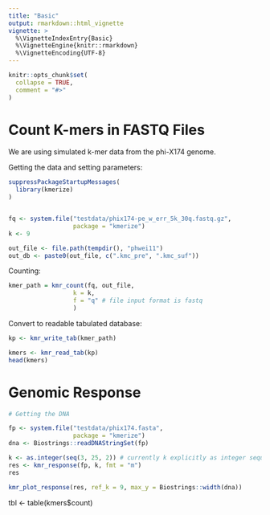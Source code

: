 ```yaml
---
title: "Basic"
output: rmarkdown::html_vignette
vignette: >
  %\VignetteIndexEntry{Basic}
  %\VignetteEngine{knitr::rmarkdown}
  %\VignetteEncoding{UTF-8}
---
```


```r
knitr::opts_chunk$set(
  collapse = TRUE,
  comment = "#>"
)
```


# Count K-mers in FASTQ Files

We are using simulated k-mer data from the phi-X174 genome.


Getting the data and setting parameters:

```r
suppressPackageStartupMessages(
  library(kmerize)
)


fq <- system.file("testdata/phix174-pe_w_err_5k_30q.fastq.gz", 
                  package = "kmerize")
k <- 9

out_file <- file.path(tempdir(), "phwei11")
out_db <- paste0(out_file, c(".kmc_pre", ".kmc_suf"))

```


Counting:

```r
kmer_path = kmr_count(fq, out_file, 
                  k = k, 
                  f = "q" # file input format is fastq
                  )

```

Convert to readable tabulated database:

```r
kp <- kmr_write_tab(kmer_path)
```
```r
kmers <- kmr_read_tab(kp)
head(kmers)
```

# Genomic Response

```r
# Getting the DNA

fp <- system.file("testdata/phix174.fasta", 
                  package = "kmerize")
dna <- Biostrings::readDNAStringSet(fp)

k <- as.integer(seq(3, 25, 2)) # currently k explicitly as integer sequence
res <- kmr_response(fp, k, fmt = "m")
res


```
```r
kmr_plot_response(res, ref_k = 9, max_y = Biostrings::width(dna))
```








tbl <- table(kmers$count)
